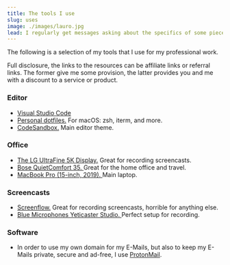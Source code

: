 ```yaml
---
title: The tools I use
slug: uses
image: ./images/lauro.jpg
lead: I regularly get messages asking about the specifics of some piece of software or hardware I use. When they do, I send them this page.
---
```


The following is a selection of my tools that I use for my professional work.

Full disclosure, the links to the resources can be affiliate links or referral links. The former give me some provision, the latter provides you and me with a discount to a service or product.

### Editor

- [Visual Studio Code](https://github.com/laurosilvacom/dotfiles)
- [Personal dotfiles.](https://github.com/laurosilvacom/dotfiles) For macOS: zsh, iterm, and more.
- [CodeSandbox.](https://marketplace.visualstudio.com/items?itemName=ngryman.codesandbox-theme) Main editor theme.

### Office

- [The LG UltraFine 5K Display.](https://www.amazon.com/gp/product/B0778Z8G5K/) Great for recording screencasts.
- [Bose QuietComfort 35. ](https://www.amazon.com/gp/product/B0756CYWWD)Great for the home office and travel.
- [MacBook Pro (15-inch, 2019). ](https://www.apple.com/)Main laptop.

### Screencasts

- [Screenflow.](https://www.telestream.net/screenflow/) Great for recording screencasts, horrible for anything else.
- [Blue Microphones Yeticaster Studio. ](https://www.bluedesigns.com/products/yeticaster/)Perfect setup for recording.

### Software

- In order to use my own domain for my E-Mails, but also to keep my E-Mails private, secure and ad-free, I use [ProtonMail](https://protonmail.com/).
